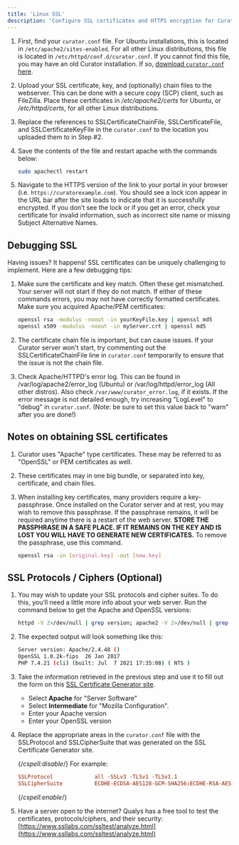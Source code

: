 ---
title: 'Linux SSL'
description: 'Configure SSL certificates and HTTPS encryption for Curator on Linux systems'
---

1. First, find your `curator.conf` file. For Ubuntu installations, this is located in `/etc/apache2/sites-enabled`. For
all other Linux distributions, this file is located in `/etc/httpd/conf.d/curator.conf`. If you cannot find this file,
you may have an old Curator installation. If so,
[download `curator.conf` here](https://api.curator.interworks.com/file/curator_conf).
2. Upload your SSL certificate, key, and (optionally) chain files to the webserver. This can be done with a secure copy
(SCP) client, such as FileZilla. Place these certificates in */etc/apache2/certs* for Ubuntu, or */etc/httpd/certs*, for
all other Linux distributions.
3. Replace the references to SSLCertificateChainFile, SSLCertificateFile, and SSLCertificateKeyFile in the `curator.conf`
to the location you uploaded them to in Step #2.
4. Save the contents of the file and restart apache with the commands below:

    ```bash
    sudo apachectl restart
    ```

5. Navigate to the HTTPS version of the link to your portal in your browser (i.e. `https://curatorexample.com`). You
should see a lock icon appear in the URL bar after the site loads to indicate that it is successfully encrypted. If you
don’t see the lock or if you get an error, check your certificate for invalid information, such as incorrect site name
or missing Subject Alternative Names.

## Debugging SSL

Having issues? It happens! SSL certificates can be uniquely challenging to implement. Here are a few debugging tips:

1. Make sure the certificate and key match. Often these get mismatched. Your server will not start if they do not match.
If either of these commands errors, you may not have correctly formatted certificates. Make sure you acquired Apache/PEM
certificates:

    ```bash
    openssl rsa -modulus -noout -in yourKeyFile.key | openssl md5
    openssl x509 -modulus -noout -in myServer.crt | openssl md5
    ```

2. The certificate chain file is important, but can cause issues. If your Curator server won't start, try commenting out
the SSLCertificateChainFile line in `curator.conf` temporarily to ensure that the issue is not the chain file.

3. Check Apache/HTTPD's error log. This can be found in /var/log/apache2/error_log (Ubuntu) or /var/log/httpd/error_log
(All other distros). Also check `/var/www/curator_error.log`, if it exists. If the error message is not detailed enough,
try increasing "LogLevel" to "debug" in `curator.conf`. (Note: be sure to set this value back to "warn" after you are done!)

## Notes on obtaining SSL certificates

1. Curator uses "Apache" type certificates. These may be referred to as "OpenSSL" or PEM certificates as well.
2. These certificates may in one big bundle, or separated into key, certificate, and chain files.
3. When installing key certificates, many providers require a key-passphrase.
 Once installed on the Curator server and at rest, you may wish to remove this passphrase.
 If the passphrase remains, it will be required anytime there is a restart of the web server.
 **STORE THE PASSPHRASE IN A SAFE PLACE. IF IT REMAINS ON THE KEY AND IS LOST YOU WILL HAVE TO GENERATE NEW CERTIFICATES.**
To remove the passphrase, use this command.

    ```bash
    openssl rsa -in [original.key] -out [new.key]
    ```

## SSL Protocols / Ciphers (Optional)

1. You may wish to update your SSL protocols and cipher suites. To do this, you'll need a little more info about your
web server. Run the command below to get the Apache and OpenSSL versions:

    ```bash
    httpd -V 2>/dev/null | grep version; apache2 -V 2>/dev/null | grep version; openssl version; php -v | grep cli
    ```

2. The expected output will look something like this:

    ```bash
    Server version: Apache/2.4.48 ()
    OpenSSL 1.0.2k-fips  26 Jan 2017
    PHP 7.4.21 (cli) (built: Jul  7 2021 17:35:08) ( NTS )
    ```

3. Take the information retrieved in the previous step and use it to fill out the form on this
[SSL Certificate Generator site](https://ssl-config.mozilla.org/#server=apache).

    - Select **Apache** for "Server Software"
    - Select **Intermediate** for "Mozilla Configuration".
    - Enter your Apache version
    - Enter your OpenSSL version
4. Replace the appropriate areas in the `curator.conf` file with the SSLProtocol and SSLCipherSuite that was generated
on the SSL Certificate Generator site.

    {/*cspell:disable*/}
	For example:

    ```conf
    SSLProtocol             all -SSLv3 -TLSv1 -TLSv1.1
    SSLCipherSuite          ECDHE-ECDSA-AES128-GCM-SHA256:ECDHE-RSA-AES128-GCM-SHA256:ECDHE-ECDSA-AES256-GCM-SHA384:ECDHE-RSA-AES256-GCM-SHA384:ECDHE-ECDSA-CHACHA20-POLY1305:ECDHE-RSA-CHACHA20-POLY1305:DHE-RSA-AES128-GCM-SHA256:DHE-RSA-AES256-GCM-SHA384
    ```

    {/*cspell:enable*/}

5. Have a server open to the internet? Qualys has a free tool to test the certificates, protocols/ciphers, and their
security: [https://www.ssllabs.com/ssltest/analyze.html](https://www.ssllabs.com/ssltest/analyze.html)
